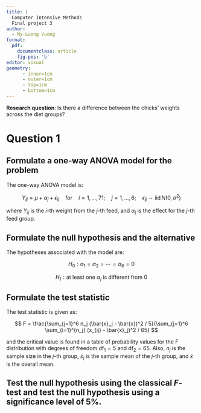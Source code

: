 ```yaml
---
title: |
  Computer Intensive Methods
  Final project 3
author:   
  - My-Luong Vuong  
format: 
  pdf:
    documentclass: article
    fig-pos: 'b'
editor: visual
geometry:
      - inner=1cm
      - outer=1cm
      - top=1cm
      - bottom=1cm
---
```


**Research question**: Is there a difference between the chicks' weights across the diet groups?

# Question 1

## Formulate a one-way ANOVA model for the problem

The one-way ANOVA model is:

$$
Y_{ij} = \mu + \alpha_j + \epsilon_{ij} \quad \text{for} \quad i = 1, \ldots, 71; \quad j = 1, \ldots, 6; \quad \epsilon_{ij} \sim \text{iid} \, N(0, \sigma^2)
$$

where $Y_{ij}$ is the $i$-th weight from the $j$-th feed, and $\alpha_j$ is the effect for the $j$-th feed group.

## Formulate the null hypothesis and the alternative

The hypotheses associated with the model are:

$$
H_0 : \alpha_1 = \alpha_2 = \cdots = \alpha_6 = 0
$$

$$
H_1 : \text{at least one } \alpha_j \text{ is different from } 0
$$

## Formulate the test statistic

The test statistic is given as:

$$
F = \frac{\sum_{j=1}^6 n_j (\bar{x}_j - \bar{x})^2 / 5}{\sum_{j=1}^6 \sum_{i=1}^{n_j} (x_{ij} - \bar{x}_j)^2 / 65}
$$

and the critical value is found in a table of probability values for the F distribution with degrees of freedom $\text{df}_1 = 5$ and $\text{df}_2 = 65$. Also, $n_j$ is the sample size in the $j$-th group, $\bar{x}_j$ is the sample mean of the $j$-th group, and $\bar{x}$ is the overall mean.

## Test the null hypothesis using the classical $F$-test and test the null hypothesis using a significance level of 5%.
